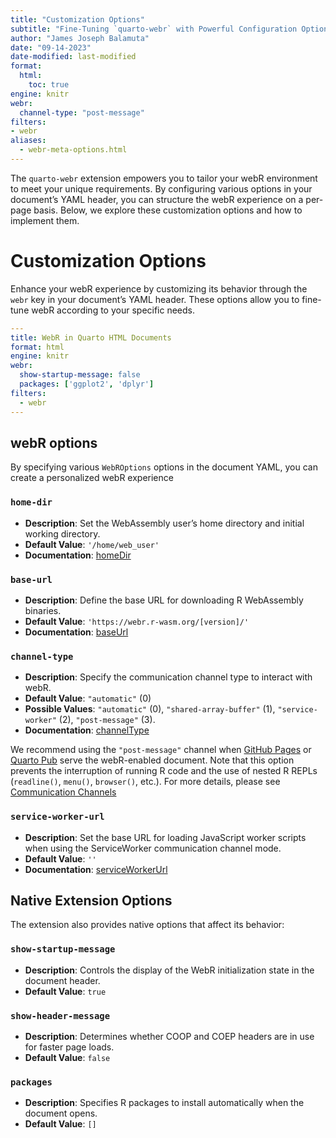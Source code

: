 ```yaml
---
title: "Customization Options"
subtitle: "Fine-Tuning `quarto-webr` with Powerful Configuration Options"
author: "James Joseph Balamuta"
date: "09-14-2023"
date-modified: last-modified
format: 
  html:
    toc: true
engine: knitr
webr:
  channel-type: "post-message"
filters:
- webr
aliases:
  - webr-meta-options.html
---
```


The `quarto-webr` extension empowers you to tailor your webR environment to meet your unique requirements. By configuring various options in your document's YAML header, you can structure the webR experience on a per-page basis. Below, we explore these customization options and how to implement them.

# Customization Options

Enhance your webR experience by customizing its behavior through the `webr` key in your document's YAML header. These options allow you to fine-tune webR according to your specific needs.

```yaml
---
title: WebR in Quarto HTML Documents
format: html
engine: knitr
webr: 
  show-startup-message: false
  packages: ['ggplot2', 'dplyr']
filters:
  - webr
---
```

## webR options

By specifying various `WebROptions` options in the document YAML, you can create a personalized webR experience

### `home-dir`

- **Description**: Set the WebAssembly user's home directory and initial working directory.
- **Default Value**: `'/home/web_user'`
- **Documentation**: [homeDir](https://docs.r-wasm.org/webr/latest/api/js/interfaces/WebR.WebROptions.html#homedir)

### `base-url`

- **Description**: Define the base URL for downloading R WebAssembly binaries.
- **Default Value**: `'https://webr.r-wasm.org/[version]/'`
- **Documentation**: [baseUrl](https://docs.r-wasm.org/webr/latest/api/js/interfaces/WebR.WebROptions.html#baseurl)

### `channel-type`

- **Description**: Specify the communication channel type to interact with webR.
- **Default Value**: `"automatic"` (0)
- **Possible Values**: `"automatic"` (0), `"shared-array-buffer"` (1), `"service-worker"` (2), `"post-message"` (3).
- **Documentation**: [channelType](https://docs.r-wasm.org/webr/latest/api/js/interfaces/WebR.WebROptions.html#channeltype)

:::callout-note
We recommend using the `"post-message"` channel when [GitHub Pages](https://pages.github.com/) or [Quarto Pub](https://quartopub.com/) serve the webR-enabled document. Note that this option prevents the interruption of running R code and the use of nested R REPLs (`readline()`, `menu()`, `browser()`, etc.).
For more details, please see [Communication Channels](qwebr-communication-channels.qmd#sec-post-message)
:::

### `service-worker-url`

- **Description**: Set the base URL for loading JavaScript worker scripts when using the ServiceWorker communication channel mode.
- **Default Value**: `''`
- **Documentation**: [serviceWorkerUrl](https://docs.r-wasm.org/webr/latest/api/js/interfaces/WebR.WebROptions.html#serviceworkerurl)

## Native Extension Options

The extension also provides native options that affect its behavior:

### `show-startup-message`

- **Description**: Controls the display of the WebR initialization state in the document header.
- **Default Value**: `true`

### `show-header-message`

- **Description**: Determines whether COOP and COEP headers are in use for faster page loads.
- **Default Value**: `false`

### `packages`

- **Description**: Specifies R packages to install automatically when the document opens.
- **Default Value**: `[]`
